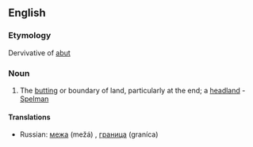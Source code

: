 ==English==

===Etymology===
Dervivative of [[abut]]

===Noun===
{{en-noun}}

# The [[butting]] or boundary of land, particularly at the end; a [[headland]] - [[Spelman]]
====Translations====
{{top}}
{{mid}}
*Russian: [[межа]] (mežá) {{f}}, [[граница]] (graníca) {{f}}
{{bottom}}